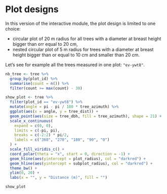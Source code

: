 

# Plot designs

In this version of the interactive module, the plot design is limited to one choice:

- circular plot of 20 m radius for all trees with a diameter at breast height bigger than orr equal to 20 cm,
- nested circular plot of 5 m radius for trees with a diameter at breast height bigger than or equal to 10 cm and smaller than 20 cm.

Let's see for example all the trees measured in one plot: `"ev-ywt8"`.

```r

nb_tree <- tree %>%
  group_by(plot_id) %>%
  summarise(count = n()) %>%
  filter(count >= max(count) - 30)

show_plot <- tree %>%
  filter(plot_id == "ev-ywt8") %>%
  mutate(angle = pi - pi / 180 * tree_azimuth) %>%
  ggplot(aes(x = angle, y = tree_dist)) +
  geom_point(aes(size = tree_dbh, fill = tree_azimuth), shape = 21) +
  scale_x_continuous(
    expand = c(0, 0), 
    limits = c(-pi, pi),
    breaks = c(-2:2) * pi/2,
    labels = c("360", "270", "180", "90", "0")
  ) +
  scale_fill_viridis_c() +
  coord_polar(theta = "x", start = 0, direction = -1) +
  geom_hline(aes(yintercept = plot_radius), col = "darkred") +
  geom_hline(aes(yintercept = subplot_radius), col = "darkred") +
  theme_bw() +
  ylim(0, 20) +
  labs(x = "", y = "Distance (m)", fill = "")

show_plot

```

